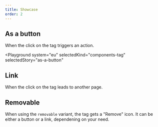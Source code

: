 ```yaml
---
title: Showcase
order: 2
---
```



## As a button

When the click on the tag triggers an action.

<Playground
  system="eu"
  selectedKind="components-tag"
  selectedStory="as-a-button"
>
  <Tag label="Button tag" type="button" />
</Playground>

## Link

When the click on the tag leads to another page.

<Playground system="eu" selectedKind="components-tag" selectedStory="as-a-link">
  <Tag label="Link tag" href="/example" />
</Playground>

## Removable

When using the `removable` variant, the tag gets a "Remove" icon. It can be either a button or a link, dependening on your need.

<Playground system="eu" selectedKind="components-tag" selectedStory="removable">
  <Tag label="Removable tag" variant="removable" />
</Playground>
